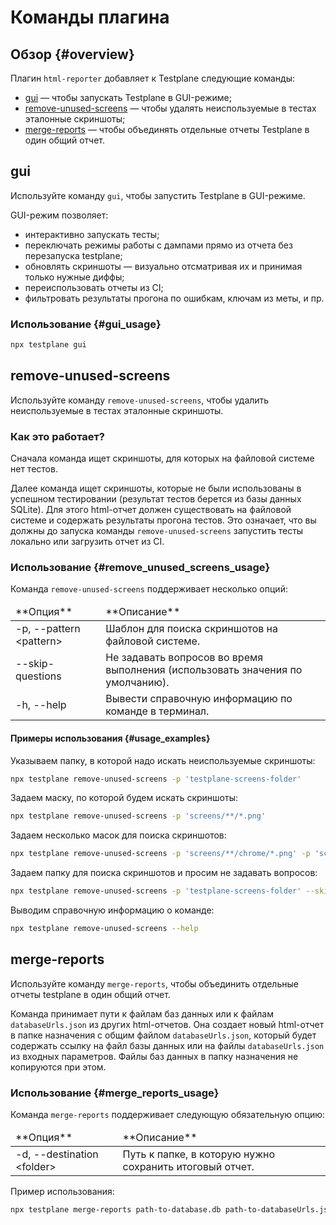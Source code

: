 # Команды плагина

## Обзор {#overview}

Плагин `html-reporter` добавляет к Testplane следующие команды:

-   [gui](#gui) — чтобы запускать Testplane в GUI-режиме;
-   [remove-unused-screens](#remove-unused-screens) — чтобы удалять неиспользуемые в тестах эталонные скриншоты;
-   [merge-reports](#merge-reports) — чтобы объединять отдельные отчеты Testplane в один общий отчет.

## gui

Используйте команду `gui`, чтобы запустить Testplane в GUI-режиме.

GUI-режим позволяет:

-   интерактивно запускать тесты;
-   переключать режимы работы с дампами прямо из отчета без перезапуска testplane;
-   обновлять скриншоты — визуально отсматривая их и принимая только нужные диффы;
-   переиспользовать отчеты из CI;
-   фильтровать результаты прогона по ошибкам, ключам из меты, и пр.

### Использование {#gui_usage}

```bash
npx testplane gui
```

## remove-unused-screens

Используйте команду `remove-unused-screens`, чтобы удалить неиспользуемые в тестах эталонные скриншоты.

### Как это работает?

Сначала команда ищет скриншоты, для которых на файловой системе нет тестов.

Далее команда ищет скриншоты, которые не были использованы в успешном тестировании (результат тестов берется из базы данных SQLite). Для этого html-отчет должен существовать на файловой системе и содержать результаты прогона тестов. Это означает, что вы должны до запуска команды `remove-unused-screens` запустить тесты локально или загрузить отчет из CI.

### Использование {#remove_unused_screens_usage}

Команда `remove-unused-screens` поддерживает несколько опций:

<table>
<thead>
<tr><td>**Опция**</td><td>**Описание**</td></tr>
</thead>
<tbody>
<tr><td>-p, --pattern &lt;pattern></td><td>Шаблон для поиска скриншотов на файловой системе.</td></tr>
<tr><td>--skip-questions</td><td>Не задавать вопросов во время выполнения (использовать значения по умолчанию).</td></tr>
<tr><td>-h, --help</td><td>Вывести справочную информацию по команде в терминал.</td></tr>

</tbody>
</table>

#### Примеры использования {#usage_examples}

Указываем папку, в которой надо искать неиспользуемые скриншоты:

```bash
npx testplane remove-unused-screens -p 'testplane-screens-folder'
```

Задаем маску, по которой будем искать скриншоты:

```bash
npx testplane remove-unused-screens -p 'screens/**/*.png'
```

Задаем несколько масок для поиска скриншотов:

```bash
npx testplane remove-unused-screens -p 'screens/**/chrome/*.png' -p 'screens/**/firefox/*.png'
```

Задаем папку для поиска скриншотов и просим не задавать вопросов:

```bash
npx testplane remove-unused-screens -p 'testplane-screens-folder' --skip-questions
```

Выводим справочную информацию о команде:

```bash
npx testplane remove-unused-screens --help
```

## merge-reports

Используйте команду `merge-reports`, чтобы объединить отдельные отчеты testplane в один общий отчет.

Команда принимает пути к файлам баз данных или к файлам `databaseUrls.json` из других html-отчетов. Она создает новый html-отчет в папке назначения с общим файлом `databaseUrls.json`, который будет содержать ссылку на файл базы данных или на файлы `databaseUrls.json` из входных параметров. Файлы баз данных в папку назначения не копируются при этом.

### Использование {#merge_reports_usage}

Команда `merge-reports` поддерживает следующую обязательную опцию:

<table>
<thead>
<tr><td>**Опция**</td><td>**Описание**</td></tr>
</thead>
<tbody>
<tr><td>-d, --destination &lt;folder></td><td>Путь к папке, в которую нужно сохранить итоговый отчет.</td></tr>

</tbody>
</table>

Пример использования:

```bash
npx testplane merge-reports path-to-database.db path-to-databaseUrls.json -d dest-report
```
